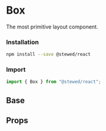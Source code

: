 
# Box

The most primitive layout component.

### Installation

```bash
npm install --save @stewed/react
```

### Import

```js
import { Box } from "@stewed/react";
```

<Meta of={BoxStories} />

## Base

<Canvas of={BoxStories.Base} />

## Props

<ArgTypes of={BoxStories} />
